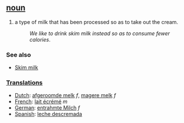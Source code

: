 == [[noun]] ==
#a type of milk that has been processed so as to take out the cream.
#:''We like to drink skim milk instead so as to consume fewer calories''.

=== See also ===
*[[Skim milk]]

===[[Translation]]s===
*[[Dutch]]: [[afgeroomde melk]] ''f'', [[magere melk]] ''f''
*[[French]]: [[lait écrémé]] ''m''
*[[German]]: [[entrahmte Milch]] ''f''
*[[Spanish]]: [[leche descremada]]